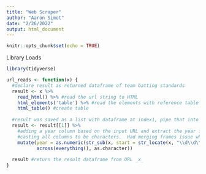 ```yaml
---
title: "Web Scraper"
author: "Aaron Simot"
date: "2/26/2022"
output: html_document
---
```


```r
knitr::opts_chunk$set(echo = TRUE)
```




Library Loads
```r
library(tidyverse)

```



```r
url_reads <- function(x) {
  #declare result as returned dataframe of team batting standards 
  result <- x %>% 
    read_html() %>% #read the url string to HTML
    html_elements('table') %>% #read the elements with reference table
    html_table() #create table
  
  #result was saved as a list with dataframe at index1, pipe that into mutate
  result <- result[[1]] %>%
    #adding a year column based on the input URL and extract the year from the URL with regex and sending char to numeric
    #casting all columns to be characters.  Had merging frames issue where column types did not agree - Aaron 10/22
    mutate(year = as.numeric(str_sub(x, start = str_locate(x, "\\d\\d\\d\\d"), end = str_locate(x, "standard"))),
           across(everything(), as.character)) 
  
  result #return the result dataframe from URL _x_
}


```














